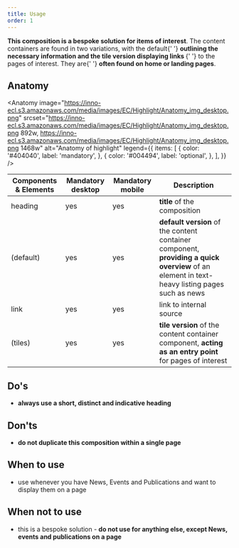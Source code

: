 ```yaml
---
title: Usage
order: 1
---
```



<Paragraph size="lead">
  <strong>This composition is a bespoke solution for items of interest</strong>.
  The content containers are found in two variations, with the default{' '}
  <strong>
    outlining the necessary information and the tile version displaying links
  </strong>{' '}
  to the pages of interest. They are{' '}
  <strong>often found on home or landing pages</strong>.
</Paragraph>

## Anatomy

<Anatomy
  image="https://inno-ecl.s3.amazonaws.com/media/images/EC/Highlight/Anatomy_img_desktop.png"
  srcset="https://inno-ecl.s3.amazonaws.com/media/images/EC/Highlight/Anatomy_img_desktop.png 892w, https://inno-ecl.s3.amazonaws.com/media/images/EC/Highlight/Anatomy_img_desktop.png 1468w"
  alt="Anatomy of highlight"
  legend={{
    items: [
      {
        color: '#404040',
        label: 'mandatory',
      },
      {
        color: '#004494',
        label: 'optional',
      },
    ],
  }}
/>

| Components & Elements                                                                   | Mandatory desktop | Mandatory mobile | Description                                                                                                                                   |
| --------------------------------------------------------------------------------------- | ----------------- | ---------------- | --------------------------------------------------------------------------------------------------------------------------------------------- |
| heading                                                                                 | yes               | yes              | **title** of the composition                                                                                                                  |
| <Link to="/ec/compositions/content-item/usage/" label="content containers" /> (default) | yes               | yes              | **default version** of the content container component, **providing a quick overview** of an element in text-heavy listing pages such as news |
| link                                                                                    | yes               | yes              | link to internal source                                                                                                                       |
| <Link to="/ec/compositions/content-item/usage/" label="content containers" /> (tiles)   | yes               | yes              | **tile version** of the content container component, **acting as an entry point** for pages of interest                                       |

## Do's

- **always use a short, distinct and indicative heading**

## Don'ts

- **do not duplicate this composition within a single page**

## When to use

- use whenever you have News, Events and Publications and want to display them on a page

## When not to use

- this is a bespoke solution - **do not use for anything else, except News, events and publications on a page**
